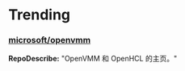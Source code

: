 
# Trending

### [microsoft/openvmm](https://github.com/microsoft/openvmm)
**RepoDescribe:** "OpenVMM 和 OpenHCL 的主页。"
  